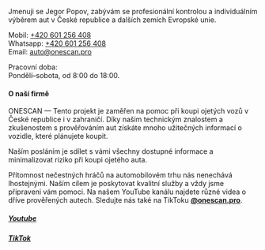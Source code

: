 Jmenuji se Jegor Popov, zabývám se profesionální kontrolou a individuálním výběrem aut v České republice a dalších zemích Evropské unie.

Mobil: [+420 601 256 408](tel:+420601256408)  
Whatsapp: [+420 601 256 408](https://wa.me/420601256408)  
Email: [auto@onescan.pro](mailto:auto@onescan.pro)

Pracovní doba:  
Pondělí–sobota, od 8:00 do 18:00.

#### O naší firmě
ONESCAN — Tento projekt je zaměřen na pomoc při koupi ojetých vozů v České republice i v zahraničí. Díky našim technickým znalostem a zkušenostem s prověřováním aut získáte mnoho užitečných informací o vozidle, které plánujete koupit.

Naším posláním je sdílet s vámi všechny dostupné informace a minimalizovat riziko při koupi ojetého auta.

Přítomnost nečestných hráčů na automobilovém trhu nás nenechává lhostejnými. Naším cílem je poskytovat kvalitní služby a vždy jsme připraveni vám pomoci. Na našem YouTube kanálu najdete různé videa o dříve prověřených autech. Sledujte nás také na TikToku [**@onescan.pro**](https://www.tiktok.com/@onescan.pro).

##### [Youtube](https://www.youtube.com/playlist?list=PLTNgs7GUNbiGYx3xCRgMpzS9RCfjF7jpa)

##### [TikTok](https://www.tiktok.com/@onescan.pro)